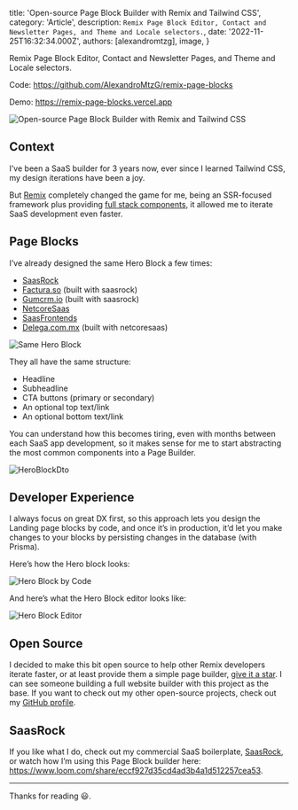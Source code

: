 
  title: 'Open-source Page Block Builder with Remix and Tailwind CSS',
  category: 'Article',
  description: `Remix Page Block Editor, Contact and Newsletter Pages, and Theme and Locale selectors.`,
  date: '2022-11-25T16:32:34.000Z',
  authors: [alexandromtzg],
  image,
}

Remix Page Block Editor, Contact and Newsletter Pages, and Theme and Locale selectors.

Code: https://github.com/AlexandroMtzG/remix-page-blocks

Demo: https://remix-page-blocks.vercel.app

<img
  src={image}
  alt="Open-source Page Block Builder with Remix and Tailwind CSS"
  className="w-full"
/>

<!--more-->

## Context

I’ve been a SaaS builder for 3 years now, ever since I learned Tailwind CSS, my design iterations have been a joy.

But [Remix](https://remix.run/) completely changed the game for me, being an SSR-focused framework plus providing [full stack components](https://www.youtube.com/watch?v=RszUDp_yiLI), it allowed me to iterate SaaS development even faster.

## Page Blocks

I’ve already designed the same Hero Block a few times:

- [SaasRock](https://saasrock.com/?ref=dev.to&utm_content=remix-page-blocks)
- [Factura.so](https://factura.so/?ref=dev.to&utm_content=remix-page-blocks) (built with saasrock)
- [Gumcrm.io](https://gumcrm.io/?ref=dev.to&utm_content=remix-page-blocks) (built with saasrock)
- [NetcoreSaas](https://netcoresaas.com/?ref=dev.to&utm_content=remix-page-blocks)
- [SaasFrontends](https://saasfrontends.com/?ref=dev.to&utm_content=remix-page-blocks)
- [Delega.com.mx](https://delega.com.mx/?ref=dev.to&utm_content=remix-page-blocks) (built with netcoresaas)

![Same Hero Block](https://miro.medium.com/max/1400/1*rfAh4Jh1iI5VpPnaZ6cqwQ.png)

They all have the same structure:

- Headline
- Subheadline
- CTA buttons (primary or secondary)
- An optional top text/link
- An optional bottom text/link

You can understand how this becomes tiring, even with months between each SaaS app development, so it makes sense for me to start abstracting the most common components into a Page Builder.

![HeroBlockDto](https://miro.medium.com/max/1400/1*DOU1EkYik4gHev-nJW-6NQ.png)

## Developer Experience

I always focus on great DX first, so this approach lets you design the Landing page blocks by code, and once it’s in production, it’d let you make changes to your blocks by persisting changes in the database (with Prisma).

Here’s how the Hero block looks:

![Hero Block by Code](https://miro.medium.com/max/1400/1*4cu-CswtA2ufXfEWUnR19g.png)

And here’s what the Hero Block editor looks like:

![Hero Block Editor](https://miro.medium.com/max/1400/1*Cz6eBmpoq0YW0-mJopnAQA.png)

## Open Source

I decided to make this bit open source to help other Remix developers iterate faster, or at least provide them a simple page builder, [give it a star](https://github.com/AlexandroMtzG/remix-page-blocks). I can see someone building a full website builder with this project as the base. If you want to check out my other open-source projects, check out my [GitHub profile](https://github.com/AlexandroMtzG).

## SaasRock

If you like what I do, check out my commercial SaaS boilerplate, [SaasRock](https://saasrock.com/?ref=dev.to&utm_content=remix-page-blocks), or watch how I’m using this Page Block builder here: https://www.loom.com/share/eccf927d35cd4ad3b4a1d512257cea53.

---

Thanks for reading 😃.
